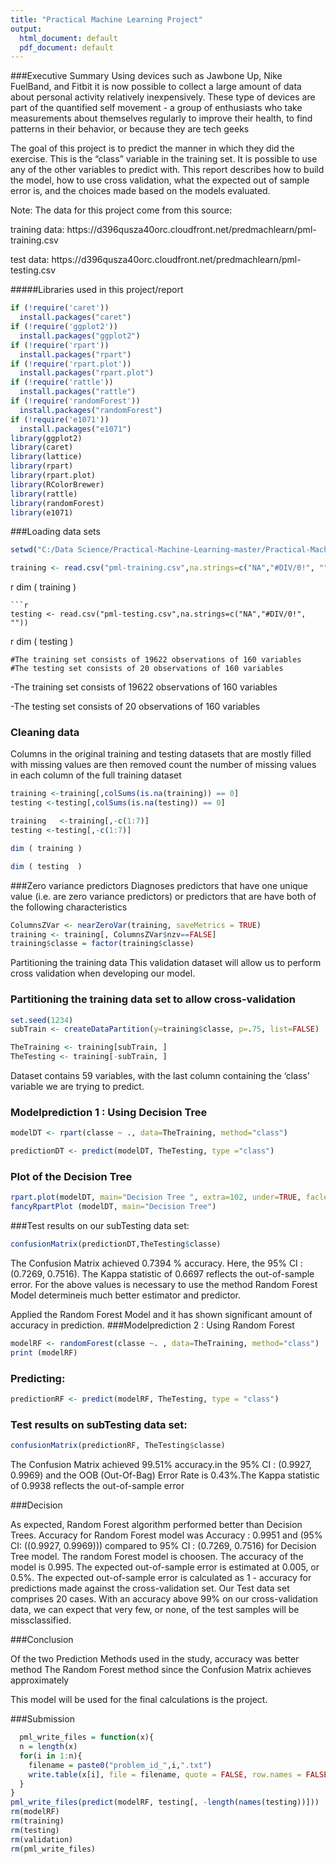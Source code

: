 ---
title: "Practical Machine Learning Project"
output:
  html_document: default
  pdf_document: default
---
###Executive Summary
Using devices such as Jawbone Up, Nike FuelBand, and Fitbit it is now possible to collect a large amount of data about personal activity relatively inexpensively. These type of devices are part of the quantified self movement - a group of enthusiasts who take measurements about themselves regularly to improve their health, to find patterns in their behavior, or because they are tech geeks

The goal of this project is to predict the manner in which they did the exercise. This is the "class" variable in the training set. It is possible to use any of the other variables to predict with. This report describes how to build the model, how to use cross validation, what the expected out of sample error is, and the choices made based on the models evaluated.

Note: The data for this project come from this source:

training data: https://d396qusza40orc.cloudfront.net/predmachlearn/pml-training.csv

test data: https://d396qusza40orc.cloudfront.net/predmachlearn/pml-testing.csv

#####Libraries used in this project/report
```{r warning=FALSE}
if (!require('caret'))
  install.packages("caret")
if (!require('ggplot2'))
  install.packages("ggplot2")
if (!require('rpart'))
  install.packages("rpart")
if (!require('rpart.plot'))
  install.packages("rpart.plot")
if (!require('rattle'))
  install.packages("rattle")
if (!require('randomForest'))
  install.packages("randomForest")
if (!require('e1071'))
  install.packages("e1071")
library(ggplot2)
library(caret)
library(lattice)
library(rpart)
library(rpart.plot)
library(RColorBrewer)
library(rattle)
library(randomForest)
library(e1071)

```

###Loading data sets

```{r}
setwd("C:/Data Science/Practical-Machine-Learning-master/Practical-Machine-Learning")

training <- read.csv("pml-training.csv",na.strings=c("NA","#DIV/0!", ""))
```
{r, echo=FALSE}
dim ( training  )
```
```{r}
testing <- read.csv("pml-testing.csv",na.strings=c("NA","#DIV/0!", ""))
```
{r, echo=FALSE}
dim ( testing  )
```
#The training set consists of 19622 observations of 160 variables
#The testing set consists of 20 observations of 160 variables

```
-The training set consists of 19622 observations of 160 variables

-The testing set consists of 20 observations of 160 variables

### Cleaning data
Columns in the original training and testing datasets that are mostly filled with missing values are then removed count the number of missing values in each column of the full training dataset
```{r}
training <-training[,colSums(is.na(training)) == 0]
testing <-testing[,colSums(is.na(testing)) == 0]
```

```{r}
training   <-training[,-c(1:7)]
testing <-testing[,-c(1:7)]

dim ( training ) 

dim ( testing  )
```


###Zero variance predictors
Diagnoses predictors that have one unique value (i.e. are zero variance predictors) or predictors that are have both of the following characteristics
```{r}

ColumnsZVar <- nearZeroVar(training, saveMetrics = TRUE)
training <- training[, ColumnsZVar$nzv==FALSE]
training$classe = factor(training$classe)
```


Partitioning the training data This validation dataset will allow us to perform cross validation when developing our model.


### Partitioning the training data set to allow cross-validation
```{r}
set.seed(1234)
subTrain <- createDataPartition(y=training$classe, p=.75, list=FALSE)

TheTraining <- training[subTrain, ]
TheTesting <- training[-subTrain, ]
```


Dataset contains 59 variables, with the last column containing the 'class' variable we are trying to predict.

### Modelprediction 1 : Using Decision Tree
```{r}
modelDT <- rpart(classe ~ ., data=TheTraining, method="class")
```

```{r}
predictionDT <- predict(modelDT, TheTesting, type ="class")
```

### Plot of the Decision Tree
```{r}
rpart.plot(modelDT, main="Decision Tree ", extra=102, under=TRUE, faclen=0)
fancyRpartPlot (modelDT, main="Decision Tree")
```

###Test results on our subTesting data set:
```{r}
confusionMatrix(predictionDT,TheTesting$classe)
```
The Confusion Matrix achieved  0.7394 % accuracy. Here, the 95% CI : (0.7269, 0.7516). The Kappa statistic of  0.6697  reflects the out-of-sample error. 
For the above values is necessary to use the method Random Forest Model determineis much better estimator and predictor.



Applied the Random Forest Model and it has shown significant amount of accuracy in prediction.
###Modelprediction 2 : Using Random Forest

```{r}
modelRF <- randomForest(classe ~. , data=TheTraining, method="class")
print (modelRF)
```
### Predicting:

```{r}
predictionRF <- predict(modelRF, TheTesting, type = "class")
```
### Test results on subTesting data set:
```{r, echo=TRUE}
confusionMatrix(predictionRF, TheTesting$classe)
```
The Confusion Matrix achieved 99.51% accuracy.in the 95% CI : (0.9927, 0.9969)  and the OOB (Out-Of-Bag) Error Rate is 0.43%.The Kappa statistic of  0.9938  reflects the out-of-sample error


###Decision

As expected, Random Forest algorithm performed better than Decision Trees.
Accuracy for Random Forest model was Accuracy : 0.9951  and (95% CI: ((0.9927, 0.9969))) compared to 95% CI : (0.7269, 0.7516) for Decision Tree model. 
The random Forest model is choosen. The accuracy of the model is 0.995. The expected out-of-sample error is estimated at 0.005, or 0.5%. The expected out-of-sample error is calculated as 1 - accuracy for predictions made against the cross-validation set. Our Test data set comprises 20 cases. With an accuracy above 99% on our cross-validation data, we can expect that very few, or none, of the test samples will be missclassified.

###Conclusion

Of the two Prediction Methods used in the study, accuracy was better method The Random Forest method since the Confusion Matrix achieves approximately 

This model will be used for the final calculations is the project.


###Submission


```{r}
  pml_write_files = function(x){
  n = length(x)
  for(i in 1:n){
    filename = paste0("problem_id_",i,".txt")
    write.table(x[i], file = filename, quote = FALSE, row.names = FALSE, col.names = FALSE)
  }
}
pml_write_files(predict(modelRF, testing[, -length(names(testing))]))
rm(modelRF)
rm(training)
rm(testing)
rm(validation)
rm(pml_write_files)
```


